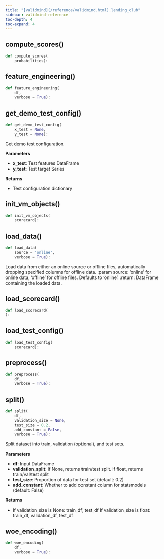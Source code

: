 ```yaml
---
title: "[validmind](/reference/validmind.html).lending_club"
sidebar: validmind-reference
toc-depth: 4
toc-expand: 4
---
```


## compute_scores[()]{.muted}

<!-- function.qmd.jinja2 - function signature -->

```python
def compute_scores(
    probabilities):
```

## feature_engineering[()]{.muted}

<!-- function.qmd.jinja2 - function signature -->

```python
def feature_engineering(
    df,
    verbose = True):
```

## get_demo_test_config[()]{.muted}

<!-- function.qmd.jinja2 - function signature -->

```python
def get_demo_test_config(
    x_test = None,
    y_test = None):
```

Get demo test configuration.

**Parameters**

- **x_test**: Test features DataFrame
- **y_test**: Test target Series

**Returns**

- Test configuration dictionary

## init_vm_objects[()]{.muted}

<!-- function.qmd.jinja2 - function signature -->

```python
def init_vm_objects(
    scorecard):
```

## load_data[()]{.muted}

<!-- function.qmd.jinja2 - function signature -->

```python
def load_data(
    source = 'online',
    verbose = True):
```

Load data from either an online source or offline files, automatically dropping specified columns for offline data. :param source: 'online' for online data, 'offline' for offline files. Defaults to 'online'. :return: DataFrame containing the loaded data.

## load_scorecard[()]{.muted}

<!-- function.qmd.jinja2 - function signature -->

```python
def load_scorecard(
):
```

## load_test_config[()]{.muted}

<!-- function.qmd.jinja2 - function signature -->

```python
def load_test_config(
    scorecard):
```

## preprocess[()]{.muted}

<!-- function.qmd.jinja2 - function signature -->

```python
def preprocess(
    df,
    verbose = True):
```

## split[()]{.muted}

<!-- function.qmd.jinja2 - function signature -->

```python
def split(
    df,
    validation_size = None,
    test_size = 0.2,
    add_constant = False,
    verbose = True):
```

Split dataset into train, validation (optional), and test sets.

**Parameters**

- **df**: Input DataFrame
- **validation_split**: If None, returns train/test split. If float, returns train/val/test split
- **test_size**: Proportion of data for test set (default: 0.2)
- **add_constant**: Whether to add constant column for statsmodels (default: False)

**Returns**

- If validation_size is None: train_df, test_df If validation_size is float: train_df, validation_df, test_df

## woe_encoding[()]{.muted}

<!-- function.qmd.jinja2 - function signature -->

```python
def woe_encoding(
    df,
    verbose = True):
```
